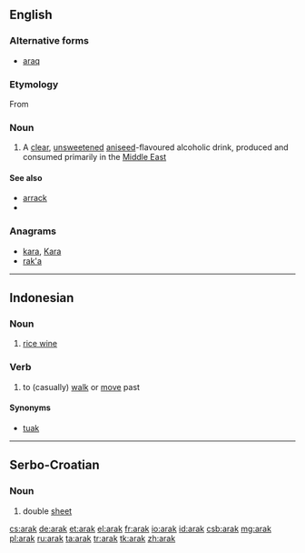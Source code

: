 ==English==

===Alternative forms===
* [[araq]]

===Etymology===
From {{etyl|ar}} {{term|lang=ar|sc=Arab|عرق}}

===Noun===
{{en-noun|-}}

# A [[clear]], [[unsweetened]] [[aniseed]]-flavoured alcoholic drink, produced and consumed primarily in the [[Middle East]]

====See also====
* [[arrack]]
* {{pedialite|Arak (distilled beverage)}}

===Anagrams===
* [[kara#English|kara]], [[Kara#English|Kara]]
* [[rak'a#English|rak'a]]

----

==Indonesian==

===Noun===
{{id-noun}}

# [[rice wine]]

===Verb===
{{id-verb}}

# to (casually) [[walk]] or [[move]] past

====Synonyms====
* [[tuak]]

----

==Serbo-Croatian==

===Noun===
{{sh-noun|r|g=m|арак}}

# double [[sheet]]

[[cs:arak]]
[[de:arak]]
[[et:arak]]
[[el:arak]]
[[fr:arak]]
[[io:arak]]
[[id:arak]]
[[csb:arak]]
[[mg:arak]]
[[pl:arak]]
[[ru:arak]]
[[ta:arak]]
[[tr:arak]]
[[tk:arak]]
[[zh:arak]]